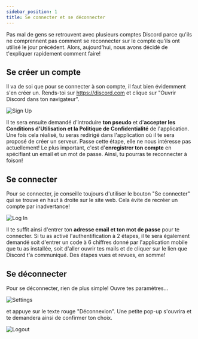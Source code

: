 ```yaml
---
sidebar_position: 1
title: Se connecter et se déconnecter
---
```



Pas mal de gens se retrouvent avec plusieurs comptes Discord parce qu'ils ne comprennent pas comment se reconnecter sur le compte qu'ils ont utilisé le jour précédent. Alors, aujourd'hui, nous avons décidé de t'expliquer rapidement comment faire!

## Se créer un compte

Il va de soi que pour se connecter à son compte, il faut bien évidemment s'en créer un. Rends-toi sur https://discord.com et clique sur "Ouvrir Discord dans ton navigateur".

<Img src='/img/discord/signup.png' alt='Sign Up' />

Il te sera ensuite demandé d'introduire **ton pseudo** et d'**accepter les Conditions d'Utilisation et la Politique de Confidentialité** de l'application. Une fois cela réalisé, tu seras redirigé dans l'application où il te sera proposé de créer un serveur. Passe cette étape, elle ne nous intéresse pas actuellement!
Le plus important, c'est d'**enregistrer ton compte** en spécifiant un email et un mot de passe. Ainsi, tu pourras te reconnecter à foison!

## Se connecter

Pour se connecter, je conseille toujours d'utiliser le bouton "Se connecter" qui se trouve en haut à droite sur le site web. Cela évite de recréer un compte par inadvertance!

<Img src='/img/discord/login.png' alt='Log In' />

Il te suffit ainsi d'entrer ton **adresse email et ton mot de passe** pour te connecter. Si tu as activé l'authentification à 2 étapes, il te sera également demandé soit d'entrer un code à 6 chiffres donné par l'application mobile que tu as installée, soit d'aller ouvrir tes mails et de cliquer sur le lien que Discord t'a communiqué. Des étapes vues et revues, en somme!

## Se déconnecter

Pour se déconnecter, rien de plus simple! Ouvre tes paramètres...

<Img src='/img/discord/settings.png' alt='Settings' />

et appuye sur le texte rouge "Déconnexion". Une petite pop-up s'ouvrira et te demandera ainsi de confirmer ton choix.

<Img src='/img/discord/logout.png' alt='Logout' />
